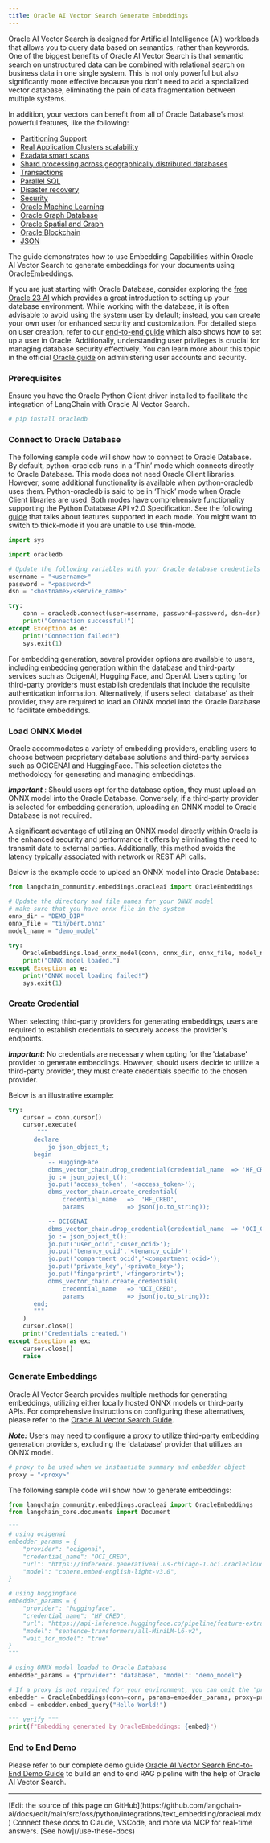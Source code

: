 ```yaml
---
title: Oracle AI Vector Search Generate Embeddings
---
```


Oracle AI Vector Search is designed for Artificial Intelligence (AI) workloads that allows you to query data based on semantics, rather than keywords.
One of the biggest benefits of Oracle AI Vector Search is that semantic search on unstructured data can be combined with relational search on business data in one single system.
This is not only powerful but also significantly more effective because you don't need to add a specialized vector database, eliminating the pain of data fragmentation between multiple systems.

In addition, your vectors can benefit from all of Oracle Database’s most powerful features, like the following:

* [Partitioning Support](https://www.oracle.com/database/technologies/partitioning.html)
* [Real Application Clusters scalability](https://www.oracle.com/database/real-application-clusters/)
* [Exadata smart scans](https://www.oracle.com/database/technologies/exadata/software/smartscan/)
* [Shard processing across geographically distributed databases](https://www.oracle.com/database/distributed-database/)
* [Transactions](https://docs.oracle.com/en/database/oracle/oracle-database/23/cncpt/transactions.html)
* [Parallel SQL](https://docs.oracle.com/en/database/oracle/oracle-database/21/vldbg/parallel-exec-intro.html#GUID-D28717E4-0F77-44F5-BB4E-234C31D4E4BA)
* [Disaster recovery](https://www.oracle.com/database/data-guard/)
* [Security](https://www.oracle.com/security/database-security/)
* [Oracle Machine Learning](https://www.oracle.com/artificial-intelligence/database-machine-learning/)
* [Oracle Graph Database](https://www.oracle.com/database/integrated-graph-database/)
* [Oracle Spatial and Graph](https://www.oracle.com/database/spatial/)
* [Oracle Blockchain](https://docs.oracle.com/en/database/oracle/oracle-database/23/arpls/dbms_blockchain_table.html#GUID-B469E277-978E-4378-A8C1-26D3FF96C9A6)
* [JSON](https://docs.oracle.com/en/database/oracle/oracle-database/23/adjsn/json-in-oracle-database.html)

The guide demonstrates how to use Embedding Capabilities within Oracle AI Vector Search to generate embeddings for your documents using OracleEmbeddings.

If you are just starting with Oracle Database, consider exploring the [free Oracle 23 AI](https://www.oracle.com/database/free/#resources) which provides a great introduction to setting up your database environment. While working with the database, it is often advisable to avoid using the system user by default; instead, you can create your own user for enhanced security and customization. For detailed steps on user creation, refer to our [end-to-end guide](https://github.com/langchain-ai/langchain/blob/v0.3/cookbook/oracleai_demo.ipynb) which also shows how to set up a user in Oracle. Additionally, understanding user privileges is crucial for managing database security effectively. You can learn more about this topic in the official [Oracle guide](https://docs.oracle.com/en/database/oracle/oracle-database/19/admqs/administering-user-accounts-and-security.html#GUID-36B21D72-1BBB-46C9-A0C9-F0D2A8591B8D) on administering user accounts and security.

### Prerequisites

Ensure you have the Oracle Python Client driver installed to facilitate the integration of LangChain with Oracle AI Vector Search.

```python
# pip install oracledb
```

### Connect to Oracle Database

The following sample code will show how to connect to Oracle Database. By default, python-oracledb runs in a ‘Thin’ mode which connects directly to Oracle Database. This mode does not need Oracle Client libraries. However, some additional functionality is available when python-oracledb uses them. Python-oracledb is said to be in ‘Thick’ mode when Oracle Client libraries are used. Both modes have comprehensive functionality supporting the Python Database API v2.0 Specification. See the following [guide](https://python-oracledb.readthedocs.io/en/latest/user_guide/appendix_a.html#featuresummary) that talks about features supported in each mode. You might want to switch to thick-mode if you are unable to use thin-mode.

```python
import sys

import oracledb

# Update the following variables with your Oracle database credentials and connection details
username = "<username>"
password = "<password>"
dsn = "<hostname>/<service_name>"

try:
    conn = oracledb.connect(user=username, password=password, dsn=dsn)
    print("Connection successful!")
except Exception as e:
    print("Connection failed!")
    sys.exit(1)
```

For embedding generation, several provider options are available to users, including embedding generation within the database and third-party services such as OcigenAI, Hugging Face, and OpenAI. Users opting for third-party providers must establish credentials that include the requisite authentication information. Alternatively, if users select 'database' as their provider, they are required to load an ONNX model into the Oracle Database to facilitate embeddings.

### Load ONNX Model

Oracle accommodates a variety of embedding providers, enabling users to choose between proprietary database solutions and third-party services such as OCIGENAI and HuggingFace. This selection dictates the methodology for generating and managing embeddings.

***Important*** : Should users opt for the database option, they must upload an ONNX model into the Oracle Database. Conversely, if a third-party provider is selected for embedding generation, uploading an ONNX model to Oracle Database is not required.

A significant advantage of utilizing an ONNX model directly within Oracle is the enhanced security and performance it offers by eliminating the need to transmit data to external parties. Additionally, this method avoids the latency typically associated with network or REST API calls.

Below is the example code to upload an ONNX model into Oracle Database:

```python
from langchain_community.embeddings.oracleai import OracleEmbeddings

# Update the directory and file names for your ONNX model
# make sure that you have onnx file in the system
onnx_dir = "DEMO_DIR"
onnx_file = "tinybert.onnx"
model_name = "demo_model"

try:
    OracleEmbeddings.load_onnx_model(conn, onnx_dir, onnx_file, model_name)
    print("ONNX model loaded.")
except Exception as e:
    print("ONNX model loading failed!")
    sys.exit(1)
```

### Create Credential

When selecting third-party providers for generating embeddings, users are required to establish credentials to securely access the provider's endpoints.

***Important:*** No credentials are necessary when opting for the 'database' provider to generate embeddings. However, should users decide to utilize a third-party provider, they must create credentials specific to the chosen provider.

Below is an illustrative example:

```python
try:
    cursor = conn.cursor()
    cursor.execute(
        """
       declare
           jo json_object_t;
       begin
           -- HuggingFace
           dbms_vector_chain.drop_credential(credential_name  => 'HF_CRED');
           jo := json_object_t();
           jo.put('access_token', '<access_token>');
           dbms_vector_chain.create_credential(
               credential_name   =>  'HF_CRED',
               params            => json(jo.to_string));

           -- OCIGENAI
           dbms_vector_chain.drop_credential(credential_name  => 'OCI_CRED');
           jo := json_object_t();
           jo.put('user_ocid','<user_ocid>');
           jo.put('tenancy_ocid','<tenancy_ocid>');
           jo.put('compartment_ocid','<compartment_ocid>');
           jo.put('private_key','<private_key>');
           jo.put('fingerprint','<fingerprint>');
           dbms_vector_chain.create_credential(
               credential_name   => 'OCI_CRED',
               params            => json(jo.to_string));
       end;
       """
    )
    cursor.close()
    print("Credentials created.")
except Exception as ex:
    cursor.close()
    raise
```

### Generate Embeddings

Oracle AI Vector Search provides multiple methods for generating embeddings, utilizing either locally hosted ONNX models or third-party APIs. For comprehensive instructions on configuring these alternatives, please refer to the [Oracle AI Vector Search Guide](https://docs.oracle.com/en/database/oracle/oracle-database/23/arpls/dbms_vector_chain1.html#GUID-C6439E94-4E86-4ECD-954E-4B73D53579DE).

***Note:*** Users may need to configure a proxy to utilize third-party embedding generation providers, excluding the 'database' provider that utilizes an ONNX model.

```python
# proxy to be used when we instantiate summary and embedder object
proxy = "<proxy>"
```

The following sample code will show how to generate embeddings:

```python
from langchain_community.embeddings.oracleai import OracleEmbeddings
from langchain_core.documents import Document

"""
# using ocigenai
embedder_params = {
    "provider": "ocigenai",
    "credential_name": "OCI_CRED",
    "url": "https://inference.generativeai.us-chicago-1.oci.oraclecloud.com/20231130/actions/embedText",
    "model": "cohere.embed-english-light-v3.0",
}

# using huggingface
embedder_params = {
    "provider": "huggingface",
    "credential_name": "HF_CRED",
    "url": "https://api-inference.huggingface.co/pipeline/feature-extraction/",
    "model": "sentence-transformers/all-MiniLM-L6-v2",
    "wait_for_model": "true"
}
"""

# using ONNX model loaded to Oracle Database
embedder_params = {"provider": "database", "model": "demo_model"}

# If a proxy is not required for your environment, you can omit the 'proxy' parameter below
embedder = OracleEmbeddings(conn=conn, params=embedder_params, proxy=proxy)
embed = embedder.embed_query("Hello World!")

""" verify """
print(f"Embedding generated by OracleEmbeddings: {embed}")
```

### End to End Demo

Please refer to our complete demo guide [Oracle AI Vector Search End-to-End Demo Guide](https://github.com/langchain-ai/langchain/blob/v0.3/cookbook/oracleai_demo.ipynb) to build an end to end RAG pipeline with the help of Oracle AI Vector Search.

---

<Callout icon="pen-to-square" iconType="regular">
    [Edit the source of this page on GitHub](https://github.com/langchain-ai/docs/edit/main/src/oss/python/integrations/text_embedding/oracleai.mdx)
</Callout>
<Tip icon="terminal" iconType="regular">
    Connect these docs to Claude, VSCode, and more via MCP for    real-time answers. [See how](/use-these-docs)
</Tip>
